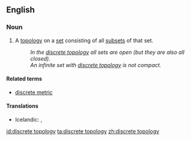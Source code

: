 ==English==

===Noun===
{{en-noun|head=[[discrete]] [[topology]]|discrete topologies}}

# {{context|mathematics|lang=en}} A [[topology]] on a [[set]] consisting of all [[subset]]s of that set.
#: ''In the [[discrete topology]] all sets are open (but they are also all closed).''
#: ''An infinite set with [[discrete topology]] is not compact. ''

====Related terms====
* [[discrete metric]]

====Translations====
{{trans-top|topology on a set consisting of all subsets of that set}}
* Icelandic: {{t-|is|sundurlaust grannmynstur|n}}, {{t-|is|strjált grannmynstur|n}}
{{trans-mid}}
{{trans-botttom}}

[[id:discrete topology]]
[[ta:discrete topology]]
[[zh:discrete topology]]